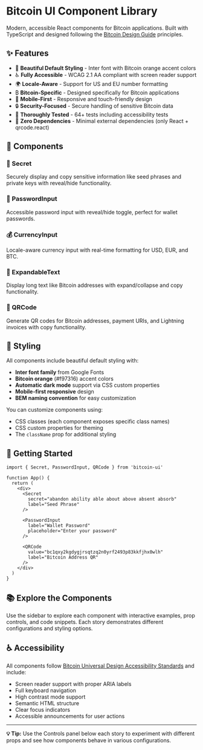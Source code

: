 
<Meta title="Bitcoin UI/Introduction" />

# Bitcoin UI Component Library

Modern, accessible React components for Bitcoin applications. Built with TypeScript and designed following the [Bitcoin Design Guide](https://bitcoin.design/guide/) principles.

## ✨ Features

- 🎨 **Beautiful Default Styling** - Inter font with Bitcoin orange accent colors
- ♿ **Fully Accessible** - WCAG 2.1 AA compliant with screen reader support
- 🌍 **Locale-Aware** - Support for US and EU number formatting
- ₿ **Bitcoin-Specific** - Designed specifically for Bitcoin applications
- 📱 **Mobile-First** - Responsive and touch-friendly design
- 🔒 **Security-Focused** - Secure handling of sensitive Bitcoin data
- 🧪 **Thoroughly Tested** - 64+ tests including accessibility tests
- 🎯 **Zero Dependencies** - Minimal external dependencies (only React + qrcode.react)

## 🧩 Components

### 🔐 Secret
Securely display and copy sensitive information like seed phrases and private keys with reveal/hide functionality.

### 🔑 PasswordInput
Accessible password input with reveal/hide toggle, perfect for wallet passwords.

### 💰 CurrencyInput
Locale-aware currency input with real-time formatting for USD, EUR, and BTC.

### 📄 ExpandableText
Display long text like Bitcoin addresses with expand/collapse and copy functionality.

### 📱 QRCode
Generate QR codes for Bitcoin addresses, payment URIs, and Lightning invoices with copy functionality.

## 🎨 Styling

All components include beautiful default styling with:
- **Inter font family** from Google Fonts
- **Bitcoin orange** (#f97316) accent colors
- **Automatic dark mode** support via CSS custom properties
- **Mobile-first responsive** design
- **BEM naming convention** for easy customization

You can customize components using:
- CSS classes (each component exposes specific class names)
- CSS custom properties for theming
- The `className` prop for additional styling

## 🚀 Getting Started

```tsx
import { Secret, PasswordInput, QRCode } from 'bitcoin-ui'

function App() {
  return (
    <div>
      <Secret 
        secret="abandon ability able about above absent absorb"
        label="Seed Phrase"
      />
      
      <PasswordInput
        label="Wallet Password"
        placeholder="Enter your password"
      />
      
      <QRCode
        value="bc1qxy2kgdygjrsqtzq2n0yrf2493p83kkfjhx0wlh"
        label="Bitcoin Address QR"
      />
    </div>
  )
}
```

## 📚 Explore the Components

Use the sidebar to explore each component with interactive examples, prop controls, and code snippets. Each story demonstrates different configurations and styling options.

## ♿ Accessibility

All components follow [Bitcoin Universal Design Accessibility Standards](https://jason-me.github.io/bitcoin-universal-design/) and include:

- Screen reader support with proper ARIA labels
- Full keyboard navigation
- High contrast mode support
- Semantic HTML structure
- Clear focus indicators
- Accessible announcements for user actions

---

**💡 Tip:** Use the Controls panel below each story to experiment with different props and see how components behave in various configurations. 